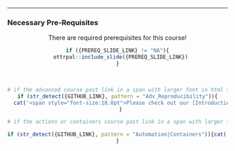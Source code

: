 
<hr>

### Necessary Pre-Requisites

<!--
Put this in some sort of box to bring attention to it
-->
<center>

:::warning
There are required prerequisites for this course!
:::

```r
if ({PREREQ_SLIDE_LINK} != "NA"){
  ottrpal::include_slide({PREREQ_SLIDE_LINK})
}
```

<br>

```r

# if the advanced course past link in a span with larger font in html to intro course
if (str_detect({GITHUB_LINK}, pattern = "Adv_Reproducibility")){
  cat('<span style="font-size:18.0pt">Please check out our [Introduction to Reproducibility Course](https://jhudatascience.org/Reproducibility_in_Cancer_Informatic.)</span>')
  }

# if the actions or containers course past link in a span with larger font in html to intro and advanced course

if (str_detect({GITHUB_LINK}, pattern = "Automation|Containers")){cat('<span style="font-size:18.0pt">Please check out our [Introduction to Reproducibility Course](https://jhudatascience.org/Reproducibility_in_Cancer_Informatic) and our [Advanced Reproducibility Course](https://jhudatascience.org/Adv_Reproducibility_in_Cancer_Informatics).</span>')
}
```

</center>


<!--
Is there a way to link to the pre-req course here with the info we have?
-->
